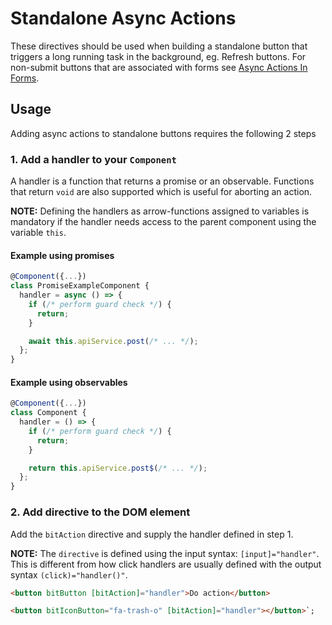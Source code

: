 
<Meta title="Component Library/Async Actions/Standalone/Documentation" />

# Standalone Async Actions

These directives should be used when building a standalone button that triggers a long running task
in the background, eg. Refresh buttons. For non-submit buttons that are associated with forms see
[Async Actions In Forms](?path=/story/component-library-async-actions-in-forms-documentation--page).

## Usage

Adding async actions to standalone buttons requires the following 2 steps

### 1. Add a handler to your `Component`

A handler is a function that returns a promise or an observable. Functions that return `void` are
also supported which is useful for aborting an action.

**NOTE:** Defining the handlers as arrow-functions assigned to variables is mandatory if the handler
needs access to the parent component using the variable `this`.

#### Example using promises

```ts
@Component({...})
class PromiseExampleComponent {
  handler = async () => {
    if (/* perform guard check */) {
      return;
    }

    await this.apiService.post(/* ... */);
  };
}
```

#### Example using observables

```ts
@Component({...})
class Component {
  handler = () => {
    if (/* perform guard check */) {
      return;
    }

    return this.apiService.post$(/* ... */);
  };
}
```

### 2. Add directive to the DOM element

Add the `bitAction` directive and supply the handler defined in step 1.

**NOTE:** The `directive` is defined using the input syntax: `[input]="handler"`. This is different
from how click handlers are usually defined with the output syntax `(click)="handler()"`.

```html
<button bitButton [bitAction]="handler">Do action</button>

<button bitIconButton="fa-trash-o" [bitAction]="handler"></button>`;
```
